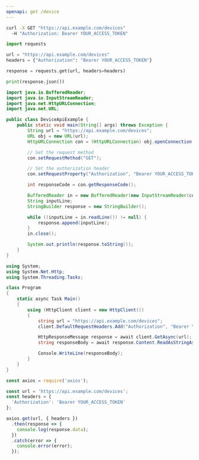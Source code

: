 ```yaml
---
openapi: get /device
---
```



<RequestExample>

```bash cURL
curl -X GET "https://api.example.com/devices"
  -H "Authorization: Bearer YOUR_ACCESS_TOKEN"
```

```python Python
import requests

url = "https://api.example.com/devices"
headers = {"Authorization": "Bearer YOUR_ACCESS_TOKEN"}

response = requests.get(url, headers=headers)

print(response.json())
```

```java Java
import java.io.BufferedReader;
import java.io.InputStreamReader;
import java.net.HttpURLConnection;
import java.net.URL;

public class DeviceApiExample {
    public static void main(String[] args) throws Exception {
        String url = "https://api.example.com/devices";
        URL obj = new URL(url);
        HttpURLConnection con = (HttpURLConnection) obj.openConnection();

        // Set the request method
        con.setRequestMethod("GET");

        // Set the authorization header
        con.setRequestProperty("Authorization", "Bearer YOUR_ACCESS_TOKEN");

        int responseCode = con.getResponseCode();

        BufferedReader in = new BufferedReader(new InputStreamReader(con.getInputStream()));
        String inputLine;
        StringBuilder response = new StringBuilder();

        while ((inputLine = in.readLine()) != null) {
            response.append(inputLine);
        }
        in.close();

        System.out.println(response.toString());
    }
}
```

```csharp .NET
using System;
using System.Net.Http;
using System.Threading.Tasks;

class Program
{
    static async Task Main()
    {
        using (HttpClient client = new HttpClient())
        {
            string url = "https://api.example.com/devices";
            client.DefaultRequestHeaders.Add("Authorization", "Bearer YOUR_ACCESS_TOKEN");

            HttpResponseMessage response = await client.GetAsync(url);
            string responseBody = await response.Content.ReadAsStringAsync();

            Console.WriteLine(responseBody);
        }
    }
}
```

```js Node.JS
const axios = require('axios');

const url = 'https://api.example.com/devices';
const headers = {
  'Authorization': 'Bearer YOUR_ACCESS_TOKEN'
};

axios.get(url, { headers })
  .then(response => {
    console.log(response.data);
  })
  .catch(error => {
    console.error(error);
  });
```

</RequestExample>
